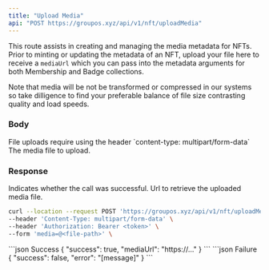 ```yaml
---
title: "Upload Media"
api: "POST https://groupos.xyz/api/v1/nft/uploadMedia"
---
```


This route assists in creating and managing the media metadata for NFTs.
Prior to minting or updating the metadata of an NFT, upload your file here to
receive a `mediaUrl` which you can pass into the metadata arguments for both
Membership and Badge collections.

Note that media will be not be transformed or compressed in our systems so take
dilligence to find your preferable balance of file size contrasting quality and load speeds.

### Body

<Note>
  File uploads require using the header `content-type: multipart/form-data`
</Note>

<ParamField body="media" type="file">
  The media file to upload.
</ParamField>

### Response

<ResponseField name="success" type="boolean">
  Indicates whether the call was successful.
</ResponseField>

<ResponseField name="mediaUrl" type="string">
  Url to retrieve the uploaded media file.
</ResponseField>

<RequestExample>

```bash Example Request
curl --location --request POST 'https://groupos.xyz/api/v1/nft/uploadMedia' \
--header 'Content-Type: multipart/form-data' \
--header 'Authorization: Bearer <token>' \
--form 'media=@<file-path>' \
```

</RequestExample>

<ResponseExample>
  ```json Success
  {
    "success": true,
    "mediaUrl": "https://..."
  }
  ```
  ```json Failure
  {
    "success": false,
    "error": "[message]"
  }
  ```
</ResponseExample>
